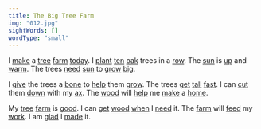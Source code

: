 ```yaml
---
title: The Big Tree Farm
img: "012.jpg"
sightWords: []
wordType: "small"
---
```


I <u>make</u> a <u>tree</u> <u>farm</u> <u>today</u>. I <u>plant</u> <u>ten</u> <u>oak</u> trees in a <u>row</u>. The <u>sun</u> is <u>up</u> and <u>warm</u>. The trees <u>need</u> <u>sun</u> to <u>grow</u> <u>big</u>.

I <u>give</u> the trees a <u>bone</u> to <u>help</u> them <u>grow</u>. The trees <u>get</u> <u>tall</u> <u>fast</u>. I can <u>cut</u> them <u>down</u> with my <u>ax</u>. The <u>wood</u> will <u>help</u> me <u>make</u> a <u>home</u>.

My <u>tree</u> <u>farm</u> is <u>good</u>. I can <u>get</u> <u>wood</u> <u>when</u> I <u>need</u> it. The <u>farm</u> will <u>feed</u> my <u>work</u>. I am <u>glad</u> I <u>made</u> it.
